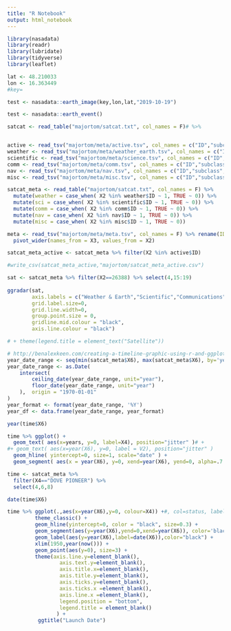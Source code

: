 ```yaml
---
title: "R Notebook"
output: html_notebook
---
```


```r
library(nasadata)
library(readr)
library(lubridate)
library(tidyverse)
library(leaflet)
```

```r
lat <- 48.210033
lon <- 16.363449
#key=
```


```r
test <- nasadata::earth_image(key,lon,lat,"2019-10-19")

test <- nasadata::earth_event()
```

```r

satcat <- read_table("majortom/satcat.txt", col_names = F)# %>%


active <- read_tsv("majortom/meta/active.tsv", col_names = c("ID","subclass","class"))
weather <- read_tsv("majortom/meta/weather_earth.tsv", col_names = c("ID","subclass","class"))
scientific <- read_tsv("majortom/meta/science.tsv", col_names = c("ID","subclass","class"))
comm <- read_tsv("majortom/meta/comm.tsv", col_names = c("ID","subclass","class"))
nav <- read_tsv("majortom/meta/nav.tsv", col_names = c("ID","subclass","class"))
misc <- read_tsv("majortom/meta/misc.tsv", col_names = c("ID","subclass","class"))

satcat_meta <- read_table("majortom/satcat.txt", col_names = F) %>% 
  mutate(weather = case_when( X2 %in% weather$ID ~ 1, TRUE ~ 0)) %>% 
  mutate(sci = case_when( X2 %in% scientific$ID ~ 1, TRUE ~ 0)) %>% 
  mutate(comm = case_when( X2 %in% comm$ID ~ 1, TRUE ~ 0)) %>% 
  mutate(nav = case_when( X2 %in% nav$ID ~ 1, TRUE ~ 0)) %>% 
  mutate(misc = case_when( X2 %in% misc$ID ~ 1, TRUE ~ 0))

meta <- read_tsv("majortom/meta/meta.tsv", col_names = F) %>% rename(ID=X1) %>% 
  pivot_wider(names_from = X3, values_from = X2)

satcat_meta_active <- satcat_meta %>% filter(X2 %in% active$ID)

#write_csv(satcat_meta_active,"majortom/satcat_meta_active.csv")

```


```r
sat <- satcat_meta %>% filter(X2==26388) %>% select(4,15:19)
        
ggradar(sat,
        axis.labels = c("Weather & Earth","Scientific","Communications","Navigation","Misc"),
        grid.label.size=0,
        grid.line.width=0,
        group.point.size = 0,
        gridline.mid.colour = "black",
        axis.line.colour = "black")

# + theme(legend.title = element_text("Satellite"))

```

```r
# http://benalexkeen.com/creating-a-timeline-graphic-using-r-and-ggplot2/
year_date_range <- seq(min(satcat_meta$X6), max(satcat_meta$X6), by='year')
year_date_range <- as.Date(
    intersect(
        ceiling_date(year_date_range, unit="year"),
        floor_date(year_date_range, unit="year")
    ),  origin = "1970-01-01"
)
year_format <- format(year_date_range, '%Y')
year_df <- data.frame(year_date_range, year_format)

year(time$X6)

time %>% ggplot() +
  geom_text( aes(x=years, y=0, label=X4), position="jitter" )# +
#+ geom_text( aes(x=year(X6), y=0, label = V2), position="jitter" )
  geom_hline( yintercept=0, size=1, scale="date" ) +
  geom_segment( aes(x = year(X6), y=0, xend=year(X6), yend=0, alpha=.7 ))

time <- satcat_meta %>%
  filter(X4=="DOVE PIONEER") %>% 
  select(4,6,8)

date(time$X6)

time %>% ggplot(.,aes(x=year(X6),y=0, colour=X4)) +#, col=status, label=milestone))
         theme_classic() +
         geom_hline(yintercept=0, color = "black", size=0.3) +
         geom_segment(aes(y=year(X6),yend=0,xend=year(X6)), color='black', size=0.2) +
         geom_label(aes(y=year(X6),label=date(X6)),color="black") +
         xlim(1950,year(now())) +
         geom_point(aes(y=0), size=3) +
         theme(axis.line.y=element_blank(),
                 axis.text.y=element_blank(),
                 axis.title.x=element_blank(),
                 axis.title.y=element_blank(),
                 axis.ticks.y=element_blank(),
                 axis.ticks.x =element_blank(),
                 axis.line.x =element_blank(),
                 legend.position = "bottom",
                 legend.title = element_blank()
                ) +
          ggtitle("Launch Date")
```

